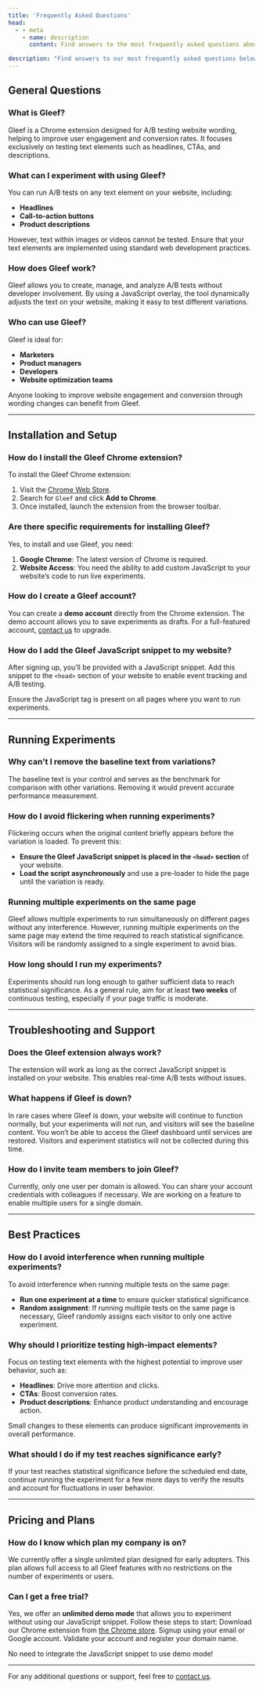 ```yaml
---
title: 'Frequently Asked Questions'
head:
  - - meta
    - name: description
      content: Find answers to the most frequently asked questions about using Gleef for A/B testing. Our support team is ready to help if you need further assistance at support@gleef.eu.

description: "Find answers to our most frequently asked questions below. If you need further assistance, our support team is ready to help at support@gleef.eu."
---
```


## General Questions

### What is Gleef?
Gleef is a Chrome extension designed for A/B testing website wording, helping to improve user engagement and conversion rates. It focuses exclusively on testing text elements such as headlines, CTAs, and descriptions.

### What can I experiment with using Gleef?
You can run A/B tests on any text element on your website, including:
- **Headlines**
- **Call-to-action buttons**
- **Product descriptions**

However, text within images or videos cannot be tested. Ensure that your text elements are implemented using standard web development practices.

### How does Gleef work?
Gleef allows you to create, manage, and analyze A/B tests without developer involvement. By using a JavaScript overlay, the tool dynamically adjusts the text on your website, making it easy to test different variations.

### Who can use Gleef?
Gleef is ideal for:
- **Marketers**
- **Product managers**
- **Developers**
- **Website optimization teams**

Anyone looking to improve website engagement and conversion through wording changes can benefit from Gleef.

---

## Installation and Setup

### How do I install the Gleef Chrome extension?
To install the Gleef Chrome extension:
1. Visit the [Chrome Web Store](https://chromewebstore.google.com/detail/gleef-alpha/dhaimaljdicccaplppipfiikonpdgeelify/).
2. Search for `Gleef` and click **Add to Chrome**.
3. Once installed, launch the extension from the browser toolbar.

### Are there specific requirements for installing Gleef?
Yes, to install and use Gleef, you need:
1. **Google Chrome**: The latest version of Chrome is required.
2. **Website Access**: You need the ability to add custom JavaScript to your website’s code to run live experiments.

### How do I create a Gleef account?
You can create a **demo account** directly from the Chrome extension. The demo account allows you to save experiments as drafts. For a full-featured account, [contact us](mailto:support@gleef.eu) to upgrade.

### How do I add the Gleef JavaScript snippet to my website?
After signing up, you’ll be provided with a JavaScript snippet. Add this snippet to the `<head>` section of your website to enable event tracking and A/B testing.

<Info>Ensure the JavaScript tag is present on all pages where you want to run experiments.</Info>

---

## Running Experiments

### Why can't I remove the baseline text from variations?
The baseline text is your control and serves as the benchmark for comparison with other variations. Removing it would prevent accurate performance measurement.

### How do I avoid flickering when running experiments?
Flickering occurs when the original content briefly appears before the variation is loaded. To prevent this:
- **Ensure the Gleef JavaScript snippet is placed in the `<head>` section** of your website.
- **Load the script asynchronously** and use a pre-loader to hide the page until the variation is ready.

### Running multiple experiments on the same page
Gleef allows multiple experiments to run simultaneously on different pages without any interference. However, running multiple experiments on the same page may extend the time required to reach statistical significance. Visitors will be randomly assigned to a single experiment to avoid bias.

### How long should I run my experiments?
Experiments should run long enough to gather sufficient data to reach statistical significance. As a general rule, aim for at least **two weeks** of continuous testing, especially if your page traffic is moderate.

---

## Troubleshooting and Support

### Does the Gleef extension always work?
The extension will work as long as the correct JavaScript snippet is installed on your website. This enables real-time A/B tests without issues.

### What happens if Gleef is down?
In rare cases where Gleef is down, your website will continue to function normally, but your experiments will not run, and visitors will see the baseline content. You won’t be able to access the Gleef dashboard until services are restored. Visitors and experiment statistics will not be collected during this time.

### How do I invite team members to join Gleef?
Currently, only one user per domain is allowed. You can share your account credentials with colleagues if necessary. We are working on a feature to enable multiple users for a single domain.

---

## Best Practices

### How do I avoid interference when running multiple experiments?
To avoid interference when running multiple tests on the same page:
- **Run one experiment at a time** to ensure quicker statistical significance.
- **Random assignment**: If running multiple tests on the same page is necessary, Gleef randomly assigns each visitor to only one active experiment.

### Why should I prioritize testing high-impact elements?
Focus on testing text elements with the highest potential to improve user behavior, such as:
- **Headlines**: Drive more attention and clicks.
- **CTAs**: Boost conversion rates.
- **Product descriptions**: Enhance product understanding and encourage action.

Small changes to these elements can produce significant improvements in overall performance.

### What should I do if my test reaches significance early?
If your test reaches statistical significance before the scheduled end date, continue running the experiment for a few more days to verify the results and account for fluctuations in user behavior.

---

## Pricing and Plans

### How do I know which plan my company is on?
We currently offer a single unlimited plan designed for early adopters. This plan allows full access to all Gleef features with no restrictions on the number of experiments or users.

### Can I get a free trial?
Yes, we offer an **unlimited demo mode** that allows you to experiment without using our JavaScript snippet. Follow these steps to start:
<Steps>
  <Step title="Download our extension">
    Download our Chrome extension from [the Chrome store](http://get.gleef.eu).
  </Step>
  <Step title="Signup">
    Signup using your email or Google account.
  </Step>
  <Step title="Validate your account">
    Validate your account and register your domain name.
  </Step>
</Steps>

<Tip>No need to integrate the JavaScript snippet to use demo mode!</Tip>

---

For any additional questions or support, feel free to [contact us](mailto:support@gleef.eu).